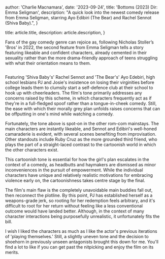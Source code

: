 
  author: 'Charlie Macnamara',
  date: '2023-09-24',
  title: 'Bottoms (2023) Dir: Emma Seligman',
  description: "A quick look into the newest comedy release from Emma Seligman, starring Ayo Edibiri (The Bear) and Rachel Sennot (Shiva Baby).",
}

  title: article.title,
  description: article.description,
}


Fans of the gay comedy genre can rejoice as, following Nicholas Stoller’s 'Bros' in 2022, the second feature from Emma Seligman tells a story featuring likeable and confident characters, already cemented in their sexuality rather than the more drama-friendly approach of teens struggling with what their orientation means to them.

<Image src={designSystem} alt="" />

Featuring 'Shiva Baby's' Rachel Sennot and 'The Bear's' Ayo Edebiri, high school lesbians PJ and Josie's insistence on losing their virginities before college leads them to clumsily start a self-defence club at their school to hook up with cheerleaders. The film's tone primarily addresses any concerns raised by this scheme, in which characters frequently act as if they're in a full-fledged spoof rather than a tongue-in-cheek comedy. Still, the ease with which their morally grey plan unfolds raises concerns that can be offputting in one's mind while watching a comedy.

Fortunately, the tone above is spot-on in the other rom-com mainstays. The main characters are instantly likeable, and Sennot and Edibiri's well-honed camaraderie is evident, with several scenes benefiting from improvisation. Other standouts include Ruby Cruz as the more grounded third friend, who plays the part of a straight-laced contrast to the cartoonish world in which the other characters exist.

This cartoonish tone is essential for how the girl's plan escalates in the context of a comedy, as headbutts and haymakers are dismissed as minor inconveniences in the pursuit of empowerment. While the individual characters have unique and relatively realistic motivations for embracing violence early on, the cartoonishness takes centre stage by the final.

The film's main flaw is the completely unavoidable main buddies fall out, then reconnect the plotline. By this point, PJ has established herself as a weapons-grade jerk, so rooting for her redemption feels arbitrary, and it's difficult to root for her return without feeling like a less conventional outcome would have landed better. Although, in the context of many character interactions being purposefully unrealistic, it unfortunately fits the bill.

I wish I liked the characters as much as I like the actor's previous iterations of 'playing themselves.' Still, a slightly uneven tone and the decision to shoehorn in previously unseen antagonists brought this down for me. You'll find a lot to like if you can get past the nitpicking and enjoy the film on its merits.
